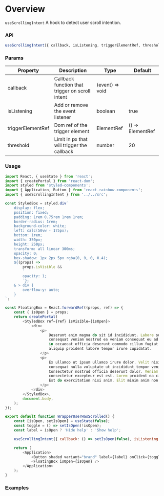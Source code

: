 
<Meta title="Modules/Hooks/useScrollingIntent" />

# Overview

`useScrollingIntent` A hook to detect user scroll intention.

### API

```ts
useScrollingIntent({ callback, isListening, triggerElementRef, threshold });
```

### Params

| Property          | Description                                     | Type            | Default          |
| ----------------- | ----------------------------------------------- | --------------- | ---------------- |
| callback          | Callback function that trigger on scroll intent | (event) => void |                  |
| isListening       | Add or remove the event listener                | boolean         | true             |
| triggerElementRef | Dom ref of the trigger element                  | ElementRef      | () => ElementRef |
| threshold         | Limit in px that will trigger the callback      | number          | 20               |

### Usage

```js
import React, { useState } from 'react';
import { createPortal } from 'react-dom';
import styled from 'styled-components';
import { Application, Button } from 'react-rainbow-components';
import { useScrollingIntent } from '../../src';

const StyledBox = styled.div`
    display: flex;
    position: fixed;
    padding: 1rem 0.75rem 1rem 1rem;
    border-radius: 1rem;
    background-color: white;
    left: calc(50vw - 175px);
    bottom: 1rem;
    width: 350px;
    height: 250px;
    transform: all linear 300ms;
    opacity: 0;
    box-shadow: 1px 2px 5px rgba(0, 0, 0, 0.4);
    ${(props) =>
        props.isVisible &&
        `
        opacity: 1;
        `};
    & > div {
        overflow-y: auto;
    }
`;

const FloatingBox = React.forwardRef((props, ref) => {
    const { isOpen } = props;
    return createPortal(
        <StyledBox ref={ref} isVisible={isOpen}>
            <div>
                <p>
                    Deserunt anim magna do sit id incididunt. Labore sunt aute eiusmod incididunt
                    consequat veniam nostrud ea veniam consequat eu ad. Dolor ea id ad nisi. Mollit
                    in occaecat officia deserunt commodo cillum fugiat consequat. Sint ex mollit
                    aliquip proident labore tempor irure cupidatat.
                </p>
                <p>
                    Ex ullamco ut ipsum ullamco irure dolor. Velit nisi dolor culpa reprehenderit
                    consequat nulla voluptate ut incididunt tempor veniam consectetur consectetur.
                    Consectetur nostrud officia deserunt dolor. Veniam est enim mollit culpa
                    consectetur excepteur est est. Lorem proident ea cillum fugiat deserunt irure.
                    Est do exercitation nisi anim. Elit minim anim non et non amet.
                </p>
            </div>
        </StyledBox>,
        document.body,
    );
});

export default function WrapperUserHasScrolled() {
    const [isOpen, setIsOpen] = useState(false);
    const toggle = () => setIsOpen(!isOpen);
    const label = isOpen ? 'Hide help' : 'Show help';

    useScrollingIntent({ callback: () => setIsOpen(false), isListening: isOpen });

    return (
        <Application>
            <Button shaded variant="brand" label={label} onClick={toggle} />
            <FloatingBox isOpen={isOpen} />
        </Application>
    );
}
```

### Examples

<WrapperScrollingIntent />
